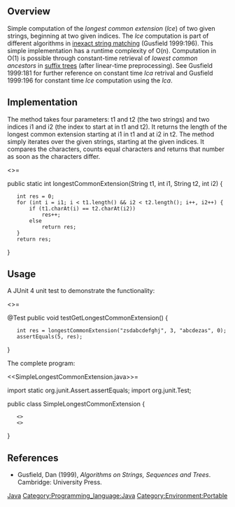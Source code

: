 ==Overview==

Simple computation of the ''longest common extension'' (''lce'') of two  given strings, beginning at two given indices. The ''lce'' computation is part of different algorithms in [http://en.wikipedia.org/wiki/Fuzzy_string_searching inexact string matching] (Gusfield 1999:196). This simple implementation has a runtime complexity of O(n). Computation in O(1) is possible through constant-time retrieval of ''lowest common ancestors'' in [http://en.wikipedia.org/wiki/Suffix_tree suffix trees] (after linear-time preprocessing). See Gusfield 1999:181 for further reference on constant time ''lca'' retrival and Gusfield 1999:196 for constant time ''lce'' computation using the ''lca''.

==Implementation==

The method takes four parameters: t1 and t2 (the two strings) and two indices i1 and i2 (the index to start at in t1 and t2). It returns the length of the longest common extension starting at i1 in t1 and at i2 in t2. The method simply iterates over the given strings, starting at the given indices. It compares the characters, counts equal characters and returns that number as soon as the characters differ.

<codeblock language=java>
<<lce>>=

public static int longestCommonExtension(String t1, int i1, String t2, int i2) {
    int res = 0;
    for (int i = i1; i < t1.length() && i2 < t2.length(); i++, i2++) {
        if (t1.charAt(i) == t2.charAt(i2))
            res++;
        else
            return res;
    }
    return res;
}
</codeblock>

==Usage==

A JUnit 4 unit test to demonstrate the functionality:

<codeblock language=java>
<<test>>=

@Test
public void testGetLongestCommonExtension() {
    int res = longestCommonExtension("zsdabcdefghj", 3, "abcdezas", 0);
    assertEquals(5, res);
}
</codeblock>

The complete program:

<codeblock language=java>
<<SimpleLongestCommonExtension.java>>=

import static org.junit.Assert.assertEquals;
import org.junit.Test;

public class SimpleLongestCommonExtension {
	<<lce>>
	<<test>>
}
</codeblock>

==References==

* Gusfield, Dan (1999), ''Algorithms on Strings, Sequences and Trees''. Cambridge: University Press.

[[Category:Longest common extension|Java]]
[[Category:Programming_language:Java]]
[[Category:Environment:Portable]]